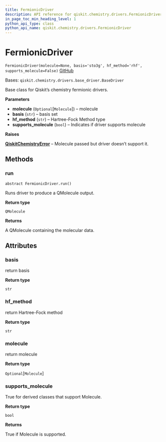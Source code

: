 ```yaml
---
title: FermionicDriver
description: API reference for qiskit.chemistry.drivers.FermionicDriver
in_page_toc_min_heading_level: 1
python_api_type: class
python_api_name: qiskit.chemistry.drivers.FermionicDriver
---
```


# FermionicDriver

<span id="qiskit.chemistry.drivers.FermionicDriver" />

`FermionicDriver(molecule=None, basis='sto3g', hf_method='rhf', supports_molecule=False)` [GitHub](https://github.com/qiskit-community/qiskit-aqua/tree/stable/0.9/qiskit/chemistry/drivers/fermionic_driver.py "view source code")

Bases: `qiskit.chemistry.drivers.base_driver.BaseDriver`

Base class for Qiskit’s chemistry fermionic drivers.

**Parameters**

*   **molecule** (`Optional`\[`Molecule`]) – molecule
*   **basis** (`str`) – basis set
*   **hf\_method** (`str`) – Hartree-Fock Method type
*   **supports\_molecule** (`bool`) – Indicates if driver supports molecule

**Raises**

[**QiskitChemistryError**](qiskit.chemistry.QiskitChemistryError "qiskit.chemistry.QiskitChemistryError") – Molecule passed but driver doesn’t support it.

## Methods

### run

<span id="qiskit.chemistry.drivers.FermionicDriver.run" />

`abstract FermionicDriver.run()`

Runs driver to produce a QMolecule output.

**Return type**

`QMolecule`

**Returns**

A QMolecule containing the molecular data.

## Attributes

<span id="qiskit.chemistry.drivers.FermionicDriver.basis" />

### basis

return basis

**Return type**

`str`

<span id="qiskit.chemistry.drivers.FermionicDriver.hf_method" />

### hf\_method

return Hartree-Fock method

**Return type**

`str`

<span id="qiskit.chemistry.drivers.FermionicDriver.molecule" />

### molecule

return molecule

**Return type**

`Optional`\[`Molecule`]

<span id="qiskit.chemistry.drivers.FermionicDriver.supports_molecule" />

### supports\_molecule

True for derived classes that support Molecule.

**Return type**

`bool`

**Returns**

True if Molecule is supported.

